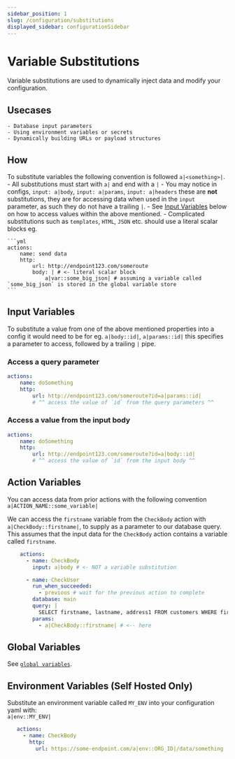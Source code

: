 ```yaml
---
sidebar_position: 1
slug: /configuration/substitutions
displayed_sidebar: configurationSidebar
---
```


# Variable Substitutions

Variable substitutions are used to dynamically inject data and modify your configuration.

## Usecases
    - Database input parameters
    - Using environment variables or secrets
    - Dynamically building URLs or payload structures

## How
To substitute variables the following convention is followed `a|<something>|`.
    - All substitutions must start with `a|` and end with a `|` 
    - You may notice in configs, `input: a|body`, `input: a|params`, `input: a|headers` these are **not** substitutions, they are for accessing data when used in the `input` parameter, as such they do not have a trailing `|`.
      - See [Input Variables](#input-variables) below on how to access values within the above mentioned.
    - Complicated substitutions such as `templates`, `HTML`, `JSON` etc. should use a literal scalar blocks eg.

    ```yml
    actions:
        name: send data
        http:
            url: http://endpoint123.com/someroute
            body: | # <- literal scalar block
                a|var::some_big_json| # assuming a variable called `some_big_json` is stored in the global variable store
    ```

## Input Variables
To substitute a value from one of the above mentioned properties into a config it would need to be for eg. `a|body::id|`, `a|params::id|` this specifies a parameter to access, followed by a trailing `|` pipe.

### Access a query parameter
  ```yml title="Access a query parameter"
  actions:
      name: doSomething
      http:
          url: http://endpoint123.com/someroute?id=a|params::id| 
          # ^^ access the value of `id` from the query parameters ^^
  ```

### Access a value from the input body
  ```yml title="Access a value from the input body"
  actions:
      name: doSomething
      http:
          url: http://endpoint123.com/someroute?id=a|body::id| 
          # ^^ access the value of `id` from the input body ^^
  ```

## Action Variables

 You can access data from prior actions with the following convention `a|ACTION_NAME::some_variable|`


We can access the `firstname` variable from the `CheckBody` action with `a|CheckBody::firstname|`, to supply as a parameter to our database query.
This assumes that the input data for the `CheckBody` action contains a variable called `firstname`.
```yaml title="Access the variable named 'firstname' from the CheckBody action"
    actions:
      - name: CheckBody
        input: a|body # <- NOT a variable substitution

      - name: CheckUser
        run_when_succeeded:
          - previous # wait for the previous action to complete
        database: main
        query: |
          SELECT firstname, lastname, address1 FROM customers WHERE firstname LIKE $1 LIMIT 2;
        params:
          - a|CheckBody::firstname| # <-- here
```

## Global Variables
See [`global variables`](/docs/configuration/globals/variables).

## Environment Variables (Self Hosted Only)
Substitute an environment variable called `MY_ENV` into your configuration yaml with:<br/>
```a|env::MY_ENV|``` 

 ```yaml title="Substitute an environment variable called 'ORG_ID' into the url of the http request"
    actions:
      - name: CheckBody
        http:
          url: https://some-endpoint.com/a|env::ORG_ID|/data/something
```